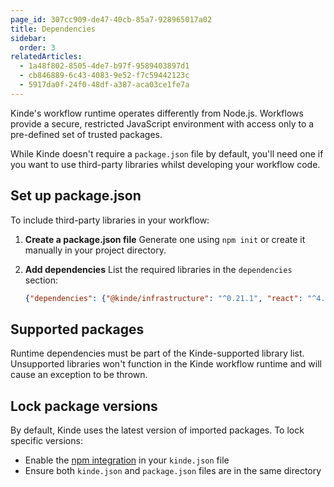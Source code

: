 ```yaml
---
page_id: 307cc909-de47-40cb-85a7-928965017a02
title: Dependencies
sidebar:
  order: 3
relatedArticles:
  - 1a48f802-8505-4de7-b97f-9589403897d1
  - cb846889-6c43-4083-9e52-f7c59442123c
  - 5917da0f-24f0-48df-a387-aca03ce1fe7a
---
```


Kinde's workflow runtime operates differently from Node.js. Workflows provide a secure, restricted JavaScript environment with access only to a pre-defined set of trusted packages.

While Kinde doesn't require a `package.json` file by default, you'll need one if you want to use third-party libraries whilst developing your workflow code.

## Set up package.json

To include third-party libraries in your workflow:

1. **Create a package.json file**
   Generate one using `npm init` or create it manually in your project directory.

2. **Add dependencies**
   List the required libraries in the `dependencies` section:

   ```json
   {"dependencies": {"@kinde/infrastructure": "^0.21.1", "react": "^4.17.21"}}
   ```

## Supported packages

Runtime dependencies must be part of the Kinde-supported library list. Unsupported libraries won't function in the Kinde workflow runtime and will cause an exception to be thrown.

## Lock package versions

By default, Kinde uses the latest version of imported packages. To lock specific versions:

- Enable the [npm integration](/workflows/configuration/#integrations) in your `kinde.json` file
- Ensure both `kinde.json` and `package.json` files are in the same directory
